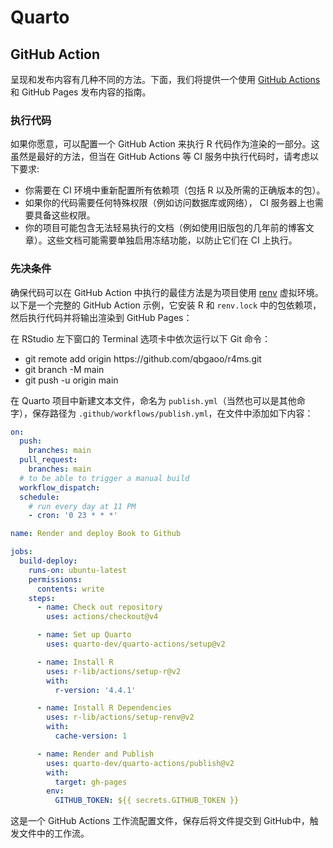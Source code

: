 # Quarto

## GitHub Action

呈现和发布内容有几种不同的方法。下面，我们将提供一个使用 [GitHub Actions](https://docs.github.com/en/actions) 和 GitHub Pages 发布内容的指南。

### 执行代码

如果你愿意，可以配置一个 GitHub Action 来执行 R 代码作为渲染的一部分。这虽然是最好的方法，但当在 GitHub Actions 等 CI 服务中执行代码时，请考虑以下要求:

-   你需要在 CI 环境中重新配置所有依赖项（包括 R 以及所需的正确版本的包）。
-   如果你的代码需要任何特殊权限（例如访问数据库或网络）， CI 服务器上也需要具备这些权限。
-   你的项目可能包含无法轻易执行的文档（例如使用旧版包的几年前的博客文章）。这些文档可能需要单独启用冻结功能，以防止它们在 CI 上执行。

### **先决条件**

确保代码可以在 GitHub Action 中执行的最佳方法是为项目使用 [renv](https://rstudio.github.io/renv/articles/renv.html) 虚拟环境。以下是一个完整的 GitHub Action 示例，它安装 R 和 `renv.lock` 中的包依赖项，然后执行代码并将输出渲染到 GitHub Pages：

::: callout-tip
在 RStudio 左下窗口的 Terminal 选项卡中依次运行以下 Git 命令：

-   git remote add origin https://github.com/qbgaoo/r4ms.git
-   git branch -M main
-   git push -u origin main
:::

在 Quarto 项目中新建文本文件，命名为 `publish.yml`（当然也可以是其他命字），保存路径为 `.github/workflows/publish.yml`，在文件中添加如下内容：

``` yaml
on:
  push:
    branches: main
  pull_request:
    branches: main
  # to be able to trigger a manual build
  workflow_dispatch:
  schedule:
    # run every day at 11 PM
    - cron: '0 23 * * *'

name: Render and deploy Book to Github

jobs:
  build-deploy:
    runs-on: ubuntu-latest
    permissions:
      contents: write
    steps:
      - name: Check out repository
        uses: actions/checkout@v4

      - name: Set up Quarto
        uses: quarto-dev/quarto-actions/setup@v2

      - name: Install R
        uses: r-lib/actions/setup-r@v2
        with:
          r-version: '4.4.1'

      - name: Install R Dependencies
        uses: r-lib/actions/setup-renv@v2
        with:
          cache-version: 1

      - name: Render and Publish
        uses: quarto-dev/quarto-actions/publish@v2
        with:
          target: gh-pages
        env:
          GITHUB_TOKEN: ${{ secrets.GITHUB_TOKEN }}
```

这是一个 GitHub Actions 工作流配置文件，保存后将文件提交到 GitHub中，触发文件中的工作流。
